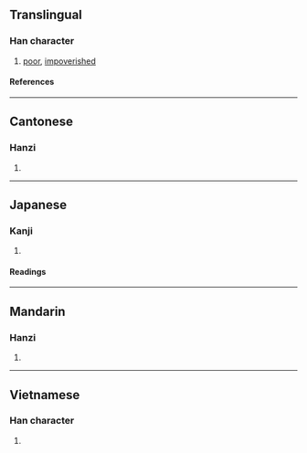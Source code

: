 {{also|𪧘}}
{{character info/new}}
==Translingual==

===Han character===
{{Han char|rn=40|rad=宀|as=11|sn=14|four=30404|canj=JLLV|ids=⿱宀婁}}

# [[poor]], [[impoverished]]

====References====
{{Han ref|kx=0290.180|dkj=07285|dj=0574.250|hdz=20948.020|uh=5BE0}}

----

==Cantonese==

===Hanzi===
{{yue-hanzi|sim=𪧘|jyut=[[geoi6]], [[lau4]], [[leoi6]]|y=geui6, lau4, leui6}}

# {{defn|lang=yue|sort=宀11}}

----

==Japanese==

===Kanji===
{{ja-kanji|grade=|rs=宀11}}

# {{defn|lang=ja|sort=宀11}}

====Readings====
{{ja-readings
|goon=く, る
|kanon=く, ろう
|kun=まずしい, やつれる, ちひさい
}}

----

==Mandarin==

===Hanzi===
{{cmn-hanzi|sim=𪧘|pin=[[jù]] ([[ju4]]), [[lóu]] ([[lou2]])|wg=chü<sup>4</sup>, lou<sup>2</sup>}}

# {{defn|lang=cmn|sort=宀11}}

----

==Vietnamese==

===Han character===
{{vi-readings|rs=宀11|reading=lũ}}

# {{defn|lang=vi|sort=宀11}}